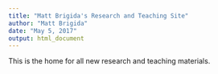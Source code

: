 ```yaml
---
title: "Matt Brigida's Research and Teaching Site"
author: "Matt Brigida"
date: "May 5, 2017"
output: html_document
---
```


This is the home for all new research and teaching materials.  